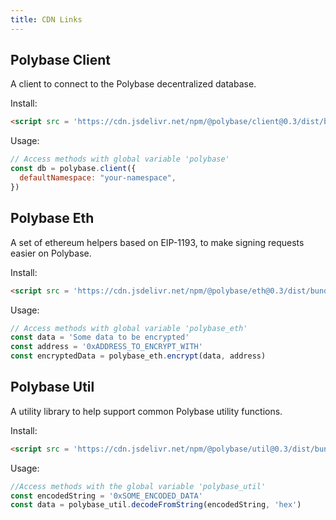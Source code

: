 ```yaml
---
title: CDN Links
---
```


## Polybase Client

A client to connect to the Polybase decentralized database.

Install: 

```html
<script src = 'https://cdn.jsdelivr.net/npm/@polybase/client@0.3/dist/bundle.min.js'></script>
```

Usage:

```js
// Access methods with global variable 'polybase'
const db = polybase.client({
  defaultNamespace: "your-namespace",
})
```

## Polybase Eth

A set of ethereum helpers based on EIP-1193, to make signing requests easier on Polybase.

Install: 

```html
<script src = 'https://cdn.jsdelivr.net/npm/@polybase/eth@0.3/dist/bundle.min.js'></script>
```

Usage:

```js
// Access methods with global variable 'polybase_eth'
const data = 'Some data to be encrypted'
const address = '0xADDRESS_TO_ENCRYPT_WITH'
const encryptedData = polybase_eth.encrypt(data, address)
```

## Polybase Util

A utility library to help support common Polybase utility functions.

Install: 

```html
<script src = 'https://cdn.jsdelivr.net/npm/@polybase/util@0.3/dist/bundle.min.js'></script>
```

Usage:

```js
//Access methods with the global variable 'polybase_util'
const encodedString = '0xSOME_ENCODED_DATA'
const data = polybase_util.decodeFromString(encodedString, 'hex')
```

